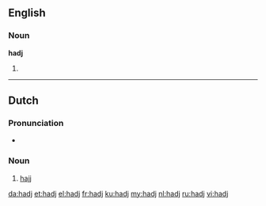 ==English==

===Noun===
'''hadj'''

# {{alternative spelling of|hajj}}

----

==Dutch==

===Pronunciation===
* {{IPA|/hɑtʃ/|lang=nl}}

===Noun===
{{nl-noun|m|-|-}}

# {{Islam|lang=nl}} [[hajj]]

[[da:hadj]]
[[et:hadj]]
[[el:hadj]]
[[fr:hadj]]
[[ku:hadj]]
[[my:hadj]]
[[nl:hadj]]
[[ru:hadj]]
[[vi:hadj]]